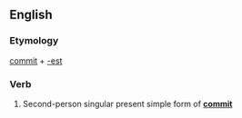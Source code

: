 ==English==

===Etymology===
[[commit]] + [[-est]]

===Verb===
{{en-verb form}}

# {{context|archaic|lang=en}} Second-person singular present simple form of '''[[commit]]'''